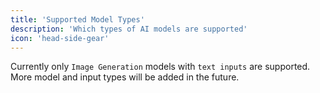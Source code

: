 ```yaml
---
title: 'Supported Model Types'
description: 'Which types of AI models are supported'
icon: 'head-side-gear'
---
```


Currently only `Image Generation` models with `text inputs` are supported. More model and input types will be added in the future.